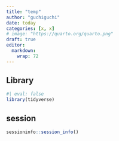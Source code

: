 ```yaml
---
title: "temp"
author: "guchiguchi"
date: today
categories: [x, x]
# image: "https://quarto.org/quarto.png"
draft: true
editor: 
  markdown: 
    wrap: 72
---
```


## Library

```r
#| eval: false
library(tidyverse)

```




## session

```r
sessioninfo::session_info()
```

